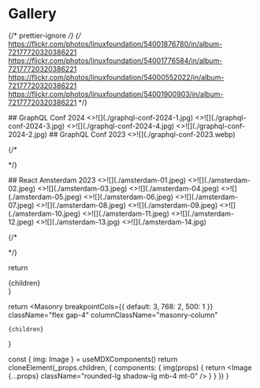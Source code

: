 
# Gallery

{/* prettier-ignore */}
{/*
https://flickr.com/photos/linuxfoundation/54001876780/in/album-72177720320386221
https://flickr.com/photos/linuxfoundation/54001776584/in/album-72177720320386221
https://flickr.com/photos/linuxfoundation/54000552022/in/album-72177720320386221
https://flickr.com/photos/linuxfoundation/54001900903/in/album-72177720320386221
*/}

<Bleed>
## GraphQL Conf 2024

</Bleed>

<Grid>
<>![](./graphql-conf-2024-1.jpg)</>
<>![](./graphql-conf-2024-3.jpg)</>
<>![](./graphql-conf-2024-4.jpg)</>
<>![](./graphql-conf-2024-2.jpg)</>

</Grid>

<Bleed>
## GraphQL Conf 2023
<>![](./graphql-conf-2023.webp)</>
</Bleed>

{/* <div className="grid grid-cols-3 gap-4 p-4"> */}

<Bleed>
  ## React Amsterdam 2023
</Bleed>
<Grid>
<>![](./amsterdam-01.jpeg)</>
<>![](./amsterdam-02.jpeg)</>
<>![](./amsterdam-03.jpeg)</>
<>![](./amsterdam-04.jpeg)</>
<>![](./amsterdam-05.jpeg)</>
<>![](./amsterdam-06.jpeg)</>
<>![](./amsterdam-07.jpeg)</>
<>![](./amsterdam-08.jpeg)</>
<>![](./amsterdam-09.jpeg)</>
<>![](./amsterdam-10.jpeg)</>
<>![](./amsterdam-11.jpeg)</>
<>![](./amsterdam-12.jpeg)</>
<>![](./amsterdam-13.jpg)</>
<>![](./amsterdam-14.jpg)</>
</Grid>

{/* </div> */}

  return <div className="mx-4"><NextraBleed>{children}</NextraBleed></div>
}

  return <Bleed>
    <Masonry
    breakpointCols={{ default: 3, 768: 2, 500: 1 }}
    className="flex gap-4"
    columnClassName="masonry-column"
  >
    {children}

  </Masonry>
  </Bleed>
}

  const { img: Image } = useMDXComponents()
  return cloneElement(_props.children, {
    components: {
      img(props) {
        return <Image
          {...props}
          className="rounded-lg shadow-lg mb-4 mt-0"
        />
      }
    }
  })
}
